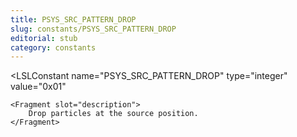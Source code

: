 ```yaml
---
title: PSYS_SRC_PATTERN_DROP
slug: constants/PSYS_SRC_PATTERN_DROP
editorial: stub
category: constants
---
```


<LSLConstant
	name="PSYS_SRC_PATTERN_DROP"
	type="integer"
	value="0x01"
>
	<Fragment slot="description">
		Drop particles at the source position.
	</Fragment>
</LSLConstant>
